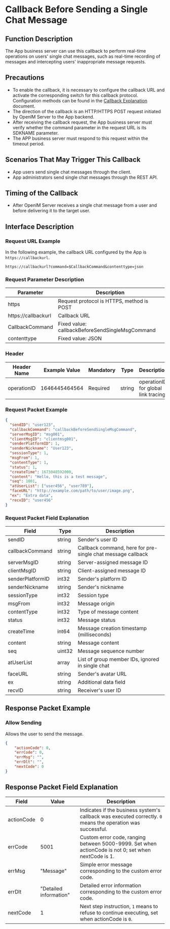 # Callback Before Sending a Single Chat Message

## Function Description
The App business server can use this callback to perform real-time operations on users' single chat messages, such as real-time recording of messages and intercepting users' inappropriate message requests.

## Precautions
- To enable the callback, it is necessary to configure the callback URL and activate the corresponding switch for this callback protocol. Configuration methods can be found in the [Callback Explanation](../introduction) document.
- The direction of the callback is an HTTP/HTTPS POST request initiated by OpenIM Server to the App backend.
- After receiving the callback request, the App business server must verify whether the command parameter in the request URL is its SDKNAME parameter.
- The APP business server must respond to this request within the timeout period.

## Scenarios That May Trigger This Callback
- App users send single chat messages through the client.
- App administrators send single chat messages through the REST API.

## Timing of the Callback
- After OpenIM Server receives a single chat message from a user and before delivering it to the target user.

## Interface Description

### Request URL Example
In the following example, the callback URL configured by the App is `https://callbackurl`.
```plaintext
https://callbackurl?command=$CallbackCommand&contenttype=json
```

### Request Parameter Description

| Parameter            | Description                                          |
|----------------------|------------------------------------------------------|
| https               | Request protocol is HTTPS, method is POST            |
| https://callbackurl | Callback URL                                         |
| CallbackCommand     | Fixed value: callbackBeforeSendSingleMsgCommand      |
| contenttype         | Fixed value: JSON                                    |

### Header
| Header Name | Example Value | Mandatory | Type   | Description                         |
|-------------|---------------|-----------|--------|-------------------------------------|
| operationID | 1646445464564 | Required  | string | operationID for global link tracing |

### Request Packet Example
```json
{
  "sendID": "user123",
  "callbackCommand": "callbackBeforeSendSingleMsgCommand",
  "serverMsgID": "msg001",
  "clientMsgID": "clientmsg001",
  "senderPlatformID": 1,
  "senderNickname": "User123",
  "sessionType": 1,
  "msgFrom": 1,
  "contentType": 1,
  "status": 1,
  "createTime": 1673048592000,
  "content": "Hello, this is a test message",
  "seq": 1001,
  "atUserList": ["user456", "user789"],
  "faceURL": "http://example.com/path/to/user/image.png",
  "ex": "Extra data",
  "recvID": "user456"
}
```

### Request Packet Field Explanation

| Field            | Type    | Description                                     |
|------------------|---------|-------------------------------------------------|
| sendID           | string  | Sender's user ID                                |
| callbackCommand  | string  | Callback command, here for pre-single chat message callback |
| serverMsgID      | string  | Server-assigned message ID                      |
| clientMsgID      | string  | Client-assigned message ID                      |
| senderPlatformID | int32   | Sender's platform ID                            |
| senderNickname   | string  | Sender's nickname                               |
| sessionType      | int32   | Session type                                    |
| msgFrom          | int32   | Message origin                                  |
| contentType      | int32   | Type of message content                         |
| status           | int32   | Message status                                  |
| createTime       | int64   | Message creation timestamp (milliseconds)       |
| content          | string  | Message content                                 |
| seq              | uint32  | Message sequence number                         |
| atUserList       | array   | List of group member IDs, ignored in single chat |
| faceURL          | string  | Sender's avatar URL                             |
| ex               | string  | Additional data field                           |
| recvID           | string  | Receiver's user ID                              |

## Response Packet Example

### Allow Sending
Allows the user to send the message.

```json
{
    "actionCode": 0,
    "errCode": 0,
    "errMsg": "",
    "errDlt": "",
    "nextCode": 0
}
```

## Response Packet Field Explanation

| Field       | Value | Description                                              |
|-------------|-------|----------------------------------------------------------|
| actionCode  | 0     | Indicates if the business system's callback was executed correctly. `0` means the operation was successful. |
| errCode     | 5001  | Custom error code, ranging between 5000-9999. Set when actionCode is not 0; set when nextCode is 1. |
| errMsg      | "Message" | Simple error message corresponding to the custom error code. |
| errDlt      |"Detailed information" | Detailed error information corresponding to the custom error code. |
| nextCode    | 1     | Next step instruction, `1` means to refuse to continue executing, set when actionCode is `0`. |